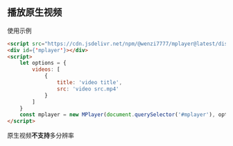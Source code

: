 ## 播放原生视频


使用示例
```html
<script src="https://cdn.jsdelivr.net/npm/@wenzi7777/mplayer@latest/dist/mplayer.bundle.min.js"></script>
<div id={'mplayer'}></div>
<script>
    let options = {
        videos: [
            {
                title: 'video title',
                src: 'video src.mp4'
            }
        ]
    }
    const mplayer = new MPlayer(document.querySelector('#mplayer'), options)
</script>
```

原生视频**不支持**多分辨率